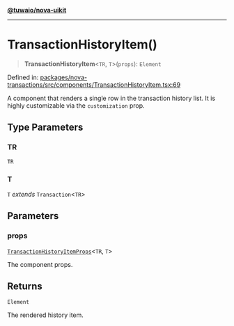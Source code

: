[**@tuwaio/nova-uikit**](../../../README.md)

***

# TransactionHistoryItem()

> **TransactionHistoryItem**\<`TR`, `T`\>(`props`): `Element`

Defined in: [packages/nova-transactions/src/components/TransactionHistoryItem.tsx:69](https://github.com/TuwaIO/nova-uikit/blob/08eba8ae8d3f95b682badea39f500181ab46fa0d/packages/nova-transactions/src/components/TransactionHistoryItem.tsx#L69)

A component that renders a single row in the transaction history list.
It is highly customizable via the `customization` prop.

## Type Parameters

### TR

`TR`

### T

`T` *extends* `Transaction`\<`TR`\>

## Parameters

### props

[`TransactionHistoryItemProps`](../type-aliases/TransactionHistoryItemProps.md)\<`TR`, `T`\>

The component props.

## Returns

`Element`

The rendered history item.
